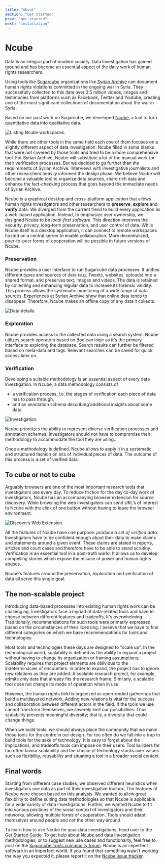 ```yaml
---
title: "About"
section: "Get Started"
prev: "get-started"
next: "installation"
---
```



# Ncube

Data is an integral part of modern society. Data Investigation has gained ground and has become an essential aspect of the daily work of human rights researchers.

Using tools like [Sugarcube](/sugarcube) organizations like [Syrian Archive](https://syrianarchive.org) can document human rights violations committed in the ongoing war in Syria. They successfully collected to this date over 3.5 million videos, images and testimonies from platforms such as Facebook, Twitter and Youtube, creating one of the most significant collections of documentation about the war in Syria.

Based on our past work on Sugarcube, we developed [Ncube](/ncube), a tool to turn quantitative data into qualitative data.

<img src="../assets/ncube/screenshots/workspaces.png" alt="Listing Ncube workspaces." />

While there are other tools in the same field each one of them focuses on a slightly different aspect of data investigation. Ncube filled in some blanks that were not covered by those tools and tried to be a more comprehensive tool. For Syrian Archive, Ncube will substitute a lot of the manual work for their verification processes. But we decided to go further than the requirements of Syrian Archive. Interviews with investigative journalists and other researchers heavily informed the design phase. We believe Ncube will become a valuable tool to organize data sources, share rich data and enhance the fact-checking process that goes beyond the immediate needs of Syrian Archive.

Ncube is a graphical desktop and cross-platform application that allows human rights investigators and other researchers to **preserve**, **explore** and **verify** data. We diverged from the current trend to build every application as a web-based application. Instead, to emphasize user ownership, we designed Ncube to be _local-first software_. This direction improves the security, privacy, long-term preservation, and user control of data. While Ncube itself is a desktop application, it can connect to remote workspaces hosted on a central server to enable collaboration. More decentralized, peer-to-peer forms of cooperation will be possible in future versions of Ncube.

### Preservation

Ncube provides a user interface to run Sugarcube data processes. It unifies different types and sources of data (e.g. Tweets, websites, uploads) into a shared format, and preserves text, images and videos. The data is retained by collecting and enhancing regular data to increase its forensic validity. This process allows the systematic monitoring of a wide range of data sources. Experiences at Syrian Archive show that online data tends to disappear. Therefore, Ncube makes an offline copy of any data it collects.

<img src="../assets/ncube/screenshots/data_details.png" alt="Data details." />

### Exploration

Ncube provides access to the collected data using a search system. Ncube utilizes search operators based on Boolean logic as it's the primary interface to exploring the database. Search results can further be filtered based on meta-data and tags. Relevant searches can be saved for quick access later on.

### Verification

Developing a suitable methodology is an essential aspect of every data investigation. In Ncube, a data methodology consists of

- a verification process, i.e. the stages of verification each piece of data has to pass through,
- and an annotation schema describing additional insights about some data.

<img src="../assets/ncube/screenshots/investigation.png" alt="Investigation." />

Ncube prioritizes the ability to represent diverse verification processes and annotation schemes. Investigators should not have to compromise their methodology to accommodate the tool they are using..

Once a methodology is defined, Ncube allows to apply it in a systematic and structured fashion on lots of individual pieces of data. The outcome of this process is a set of verified data.

## To cube or not to cube

Arguably browsers are one of the most important research tools that investigators use every day. To reduce friction for the day-to-day work of investigators, Ncube has an accompanying browser extension for source discovery. While browsing the web investigators can send URL's of interest to Ncube with the click of one button without having to leave the browser environment.

<img src="../assets/ncube/screenshots/discovery.png" alt="Discovery Web Extension." />

All the features of Ncube have one purpose: _produce a set of verified data_. Investigators have to be confident enough about their data to make claims and statements around a given event. These claims are stated in reports, articles and court cases and therefore have to be able to stand scrutiny. Verification is an essential tool in a post-truth world. It allows us to develop compelling stories which expose the
misuse of power and human rights abuses.

Ncube's features around the preservation, exploration and verification of data all serve this single goal.

## The non-scalable project

Introducing data-based processes into existing human rights work can be challenging. Investigators face a myriad of data-related tools and have to choose between different features and tradeoffs, It's overwhelming. Traditionally, recommendations for such tools were primarily expressed based on the circumstances of their licensing. I believe that we have to find different categories on which we base recommendations for tools and technologies.

Most tools and technologies these days are designed to "scale up". In the technological world, scalability is defined as the ability to expand a project without having to change its organization or framing assumptions. Scalability requires that project elements are oblivious to the indeterminacies of encounters. In order to expand, the project has to ignore new relations as they are added. A scalable research project, for example, admits only data that already fits the research frame. Similarly, a scalable tool does not change its mode of operation when in use.

However, the human rights field is organized as open-ended gatherings that build a multilayered network. Adding new relations is vital for the success and collaboration between different actors in the field. If the tools we use cannot transform themselves, we severely limit our possibilities. Thus scalability prevents meaningful diversity; that is, a diversity that could change things.

When we build tools, we should always place the community that we make those tools for the centre in our design. Far too often do we fall into a trap to build tools for the sake of technology. It is easy to forget about the implications, and tradeoffs tools can impose on their users. Tool builders far too often favour scalability and the choice of technology stacks over values such as flexibility, reusability and situating a tool in a broader social context.

## Final words

Starting from different case studies, we observed different heuristics when investigators use data as part of their investigative toolbox. The features of Ncube were chosen based on this analysis. We wanted to allow great flexibility to define suiting data methodologies so that Ncube is applicable for a wide variety of data investigations. Further, we wanted Ncube to fit into various positions of the social context of investigators and their networks, allowing multiple forms of cooperation. Tools should adapt themselves around people and not the other way around.

To learn how to use Ncube for your data investigations, head over to the [Get Started Guide](/ncube/get-started). To get help about Ncube and data investigation methodologies, or to suggest new use cases and functionality, feel free to post on the [Sugarcube Tools community forum](https://users.sugarcubetools.net). Ncube is an imperfect software in an imperfect world. If you found that something wasn't working the way you expected it, please report it on the [Ncube issue tracker](https://github.com/critocrito/ncube/issues).

<NcubeSponsors />

